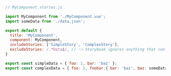 ```js
// MyComponent.stories.js

import MyComponent from './MyComponent.vue';
import someData from './data.json';

export default {
  title: 'MyComponent',
  component: MyComponent,
  includeStories: ['SimpleStory', 'ComplexStory'],
  excludeStories: /.*Data$/, // 👈 Storybook ignores anything that contains Data
}

export const simpleData = { foo: 1, bar: 'baz' };
export const complexData = { foo: 1, foobar:{ bar: 'baz', baz: someData }};
```